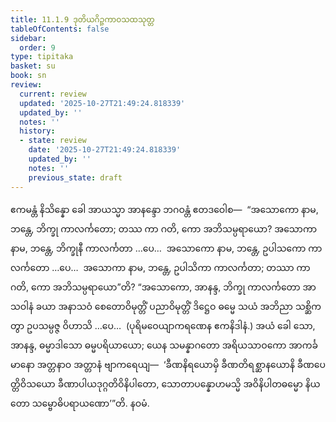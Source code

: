 ```yaml
---
title: 11.1.9 ဒုတိယဂိဉ္ဇကာဝသထသုတ္တ
tableOfContents: false
sidebar:
  order: 9
type: tipitaka
basket: su
book: sn
review:
  current: review
  updated: '2025-10-27T21:49:24.818339'
  updated_by: ''
  notes: ''
  history:
  - state: review
    date: '2025-10-27T21:49:24.818339'
    updated_by: ''
    notes: ''
    previous_state: draft
---
```



<ReviewStatus review={frontmatter.review} showDetails={true} />

<HypothesisAnnotation frontmatter={frontmatter} />

<DynamicBreadcrumb />

<Division number="1005" book="sn" e="ch" v="18" p="431">

<Paragraph number="1852" book="sn">
ဧကမန္တံ နိသိန္နော ခေါ အာယသ္မာ အာနန္ဒော ဘဂဝန္တံ ဧတဒဝေါစ—  “အသောကော နာမ, ဘန္တေ, ဘိက္ခု ကာလင်္ကတော; တဿ ကာ ဂတိ, ကော အဘိသမ္ပရာယော? အသောကာ နာမ, ဘန္တေ, ဘိက္ခုနီ ကာလင်္ကတာ …ပေ…  အသောကော နာမ, ဘန္တေ, ဥပါသကော ကာလင်္ကတော …ပေ…  အသောကာ နာမ, ဘန္တေ, ဥပါသိကာ ကာလင်္ကတာ; တဿာ ကာ ဂတိ, ကော အဘိသမ္ပရာယော”တိ?
</Paragraph>

<Paragraph number="1853" book="sn">
“အသောကော, အာနန္ဒ, ဘိက္ခု ကာလင်္ကတော အာသဝါနံ ခယာ အနာသဝံ စေတောဝိမုတ္တိံ ပညာဝိမုတ္တိံ ဒိဋ္ဌေဝ ဓမ္မေ သယံ အဘိညာ သစ္ဆိကတွာ ဥပသမ္ပဇ္ဇ ဝိဟာသိ …ပေ…  (ပုရိမဝေယျာကရဏေန ဧကနိဒါနံ.)
</Paragraph>

<Paragraph number="1854" book="sn">
အယံ ခေါ သော, အာနန္ဒ, ဓမ္မာဒါသော ဓမ္မပရိယာယော; ယေန သမန္နာဂတော အရိယသာဝကော အာကင်္ခမာနော အတ္တနာဝ အတ္တာနံ ဗျာကရေယျ—  ‘ခီဏနိရယောမှိ ခီဏတိရစ္ဆာနယောနိ ခီဏပေတ္တိဝိသယော ခီဏာပါယဒုဂ္ဂတိဝိနိပါတော, သောတာပန္နောဟမသ္မိ အဝိနိပါတဓမ္မော နိယတော သမ္ဗောဓိပရာယဏော’”တိ.

</Paragraph>
</Division>

<Paragraph number="1855" type="center" book="sn">
နဝမံ.
</Paragraph>